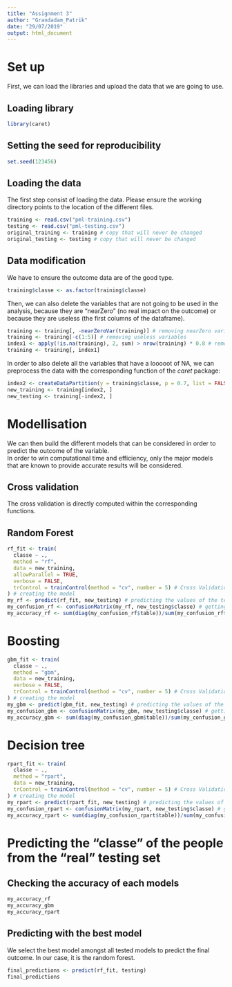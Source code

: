 ```yaml
---
title: "Assignment 3"
author: "Grandadam_Patrik"
date: "29/07/2019"
output: html_document
---
```


# Set up

First, we can load the libraries and upload the data that we are going to use.

## Loading library 

```r
library(caret)
```

## Setting the seed for reproducibility

```r
set.seed(123456)
```


## Loading the data

The first step consist of loading the data. Please ensure the working directory points to the location of the different files.  

```r
training <- read.csv("pml-training.csv")
testing <- read.csv("pml-testing.csv")
original_training <- training # copy that will never be changed
original_testing <- testing # copy that will never be changed
```

## Data modification

We have to ensure the outcome data are of the good type.

```r
training$classe <- as.factor(training$classe)
```

Then, we can also delete the variables that are not going to be used in the analysis, because they are "nearZero" (no real impact on the outcome) or because they are useless (the first columns of the dataframe).

```r
training <- training[, -nearZeroVar(training)] # removing nearZero variables
training <- training[-c(1:5)] # removing useless variables
index1 <- apply(!is.na(training), 2, sum) > nrow(training) * 0.8 # removing rows with more than 80% NA
training <- training[, index1]
```

In order to also delete all the variables that have a looooot of NA, we can preprocess the data with the corresponding function of the *caret* package:  

```r
index2 <- createDataPartition(y = training$classe, p = 0.7, list = FALSE)
new_training <- training[index2, ]
new_testing <- training[-index2, ]
```

# Modellisation

We can then build the different models that can be considered in order to predict the outcome of the variable.  
In order to win computational time and efficiency, only the major models that are known to provide accurate results will be considered.  

## Cross validation

The cross validation is directly computed within the corresponding functions.

## Random Forest

```r
rf_fit <- train(
  classe ~ .,
  method = "rf",
  data = new_training,
  allowParallel = TRUE,
  verbose = FALSE,
  trControl = trainControl(method = "cv", number = 5) # Cross Validation
) # creating the model
my_rf <- predict(rf_fit, new_testing) # predicting the values of the testing set
my_confusion_rf <- confusionMatrix(my_rf, new_testing$classe) # getting the results
my_accuracy_rf <- sum(diag(my_confusion_rf$table))/sum(my_confusion_rf$table) # getting the accuracy
```

# Boosting

```r
gbm_fit <- train(
  classe ~ .,
  method = "gbm",
  data = new_training,
  verbose = FALSE,
  trControl = trainControl(method = "cv", number = 5) # Cross Validation
) # creating the model
my_gbm <- predict(gbm_fit, new_testing) # predicting the values of the testing set
my_confusion_gbm <- confusionMatrix(my_gbm, new_testing$classe) # getting the results
my_accuracy_gbm <- sum(diag(my_confusion_gbm$table))/sum(my_confusion_gbm$table) # getting the accuracy
```

# Decision tree

```r
rpart_fit <- train(
  classe ~ .,
  method = "rpart",
  data = new_training,
  trControl = trainControl(method = "cv", number = 5) # Cross Validation
) # creating the model
my_rpart <- predict(rpart_fit, new_testing) # predicting the values of the testing set
my_confusion_rpart <- confusionMatrix(my_rpart, new_testing$classe) # getting the results
my_accuracy_rpart <- sum(diag(my_confusion_rpart$table))/sum(my_confusion_rpart$table) # getting the accuracy
```

# Predicting the "classe" of the people from the "real" testing set 

## Checking the accuracy of each models

```r
my_accuracy_rf
my_accuracy_gbm
my_accuracy_rpart
```

## Predicting with the best model

We select the best model amongst all tested models to predict the final outcome. In our case, it is the random forest.

```r
final_predictions <- predict(rf_fit, testing)
final_predictions
```




